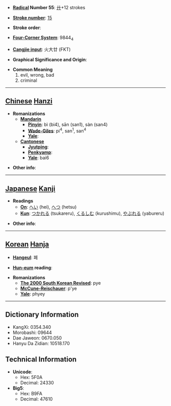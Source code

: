 * '''[[Wiktionary:Chinese radical index| Radical]] Number 55''': [[Wiktionary:Chinese radical index 廾|廾]]+12 strokes

* '''[[Wiktionary:Chinese total strokes index|Stroke number]]''': [[Wiktionary:Chinese total strokes index 15|15]]

* '''Stroke order''': 

* '''[[Wiktionary:Chinese four corner index|Four-Corner System]]''': 9844<sub>4</sub>

* '''[[Wiktionary:Chinese Cangjie index|Cangjie input]]''': 火大廿 (FKT)

* '''Graphical Significance and Origin''': 

* '''Common Meaning'''
*#evil, wrong, bad
*# criminal


----

== [[Chinese]] [[Hanzi]] ==

* '''Romanizations'''
** '''[[Mandarin]]'''
*** '''[[Pinyin]]''': bì (bi4), sān (san1), sàn (san4)
*** '''[[Wade-Giles]]''': pi<sup>4</sup>, san<sup>1</sup>, san<sup>4</sup>
*** '''[[Yale]]''': 
** '''[[Cantonese]]'''
*** '''[[Jyutping]]''':
*** '''[[Penkyamp]]''': 
*** '''[[Yale]]''': bai6

* '''Other info''': 

----

== [[Japanese]] [[Kanji]] ==

* '''Readings'''
** '''[[On]]''': [[へい]] (hei), [[へつ]] (hetsu)
** '''[[Kun]]''': [[つかれる]] (tsukareru), [[くるしむ]] (kurushimu), [[やぶれる]] (yabureru)

* '''Other info''':  

----

== [[Korean]] [[Hanja]] ==

* '''[[Hangeul]]''': 폐

* '''[[Hun-eum]] reading''': 

* '''Romanizations'''
** '''[[The 2000 South Korean Revised Romanization|The 2000 South Korean Revised]]''': pye
** '''[[McCune-Reischauer]]''': p'ye
** '''[[Yale]]''': phyey

----

== Dictionary Information ==

* KangXi: 0354.340
* Morobashi: 09644
* Dae Jaweon: 0670.050
* Hanyu Da Zidian: 10518.170

== Technical Information ==

* '''Unicode''':
** Hex: 5F0A
** Decimal: 24330
* '''Big5''':
** Hex: B9FA
** Decimal: 47610